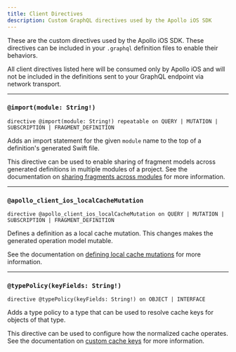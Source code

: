 ```yaml
---
title: Client Directives
description: Custom GraphQL directives used by the Apollo iOS SDK
---
```


These are the custom directives used by the Apollo iOS SDK. These directives can be included in your `.graphql` definition files to enable their behaviors.

All client directives listed here will be consumed only by Apollo iOS and will not be included in the definitions sent to your GraphQL endpoint via network transport.

---

### `@import(module: String!)`

`directive @import(module: String!) repeatable on QUERY | MUTATION | SUBSCRIPTION | FRAGMENT_DEFINITION`

Adds an import statement for the given `module` name to the top of a definition's generated Swift file.

This directive can be used to enable sharing of fragment models across generated definitions in multiple modules of a project. See the documentation on [sharing fragments across modules](./project-configuration/operation-models#sharing-fragments-across-modules) for more information.

---

### `@apollo_client_ios_localCacheMutation`

`directive @apollo_client_ios_localCacheMutation on QUERY | MUTATION | SUBSCRIPTION | FRAGMENT_DEFINITION`

Defines a definition as a local cache mutation. This changes makes the generated operation model mutable.

See the documentation on [defining local cache mutations](./caching/cache-transactions#defining-local-cache-mutations) for more information.

---

### `@typePolicy(keyFields: String!)`

`directive @typePolicy(keyFields: String!) on OBJECT | INTERFACE`

Adds a type policy to a type that can be used to resolve cache keys for objects of that type.

This directive can be used to configure how the normalized cache operates. See the documentation on [custom cache keys](./caching/cache-key-resolution) for more information.
